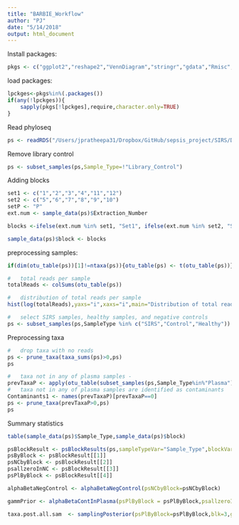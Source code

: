```yaml
---
title: "BARBIE_Workflow"
author: "PJ"
date: "5/14/2018"
output: html_document
---
```


Install packages: 
```r
pkgs <- c("ggplot2","reshape2","VennDiagram","stringr","gdata","Rmisc","corrplot","dplyr","coin","tidyr","xtable","grid","phyloseq","DESeq2","preprocessCore","HDInterval","gridExtra","gtable","BiocParallel","doParallel","parallel","pracma")
```

load packages:
```r
lpckges<-pkgs%in%(.packages())
if(any(!lpckges)){
    sapply(pkgs[!lpckges],require,character.only=TRUE)
}
```

Read phyloseq 
```r
ps <- readRDS("/Users/jpratheepa31/Dropbox/GitHub/sepsis_project/SIRS/Data/ps_sirs_updated_apr_20_2018.rds")
```

Remove library control
```r
ps <- subset_samples(ps,Sample_Type=!"Library_Control")
```

Adding blocks
```r
set1 <- c("1","2","3","4","11","12")
set2 <- c("5","6","7","8","9","10")
setP <- "P"
ext.num <- sample_data(ps)$Extraction_Number

blocks <-ifelse(ext.num %in% set1, "Set1", ifelse(ext.num %in% set2, "Set2", "SetP"))

sample_data(ps)$block <- blocks
```

preprocessing samples:
```r
if(dim(otu_table(ps))[1]!=ntaxa(ps)){otu_table(ps) <- t(otu_table(ps))}

#   total reads per sample
totalReads <- colSums(otu_table(ps))

#   distribution of total reads per sample
hist(log(totalReads),yaxs="i",xaxs="i",main="Distribution of total reads per sample",breaks=50)

#   select SIRS samples, healthy samples, and negative controls 
ps <- subset_samples(ps,SampleType %in% c("SIRS","Control","Healthy"))
```


Preprocessing taxa 
```r
#   drop taxa with no reads
ps <- prune_taxa(taxa_sums(ps)>0,ps)
ps

#   taxa not in any of plasma samples - 
prevTaxaP <- apply(otu_table(subset_samples(ps,Sample_Type%in%"Plasma")),1,function(x){sum(x>0)})
#   taxa not in any of plasma samples are identified as contaminants
Contaminants1 <- names(prevTaxaP)[prevTaxaP==0]
ps <- prune_taxa(prevTaxaP>0,ps)
ps
```



Summary statistics
```r
table(sample_data(ps)$Sample_Type,sample_data(ps)$block)
```




```r
psBlockResult <- psBlockResults(ps,sampleTypeVar="Sample_Type",blockVar="block")
psByBlock <- psBlockResult[[1]]
psNCbyBlock <- psBlockResult[[2]]
psallzeroInNC <- psBlockResult[[3]]
psPlByBlock <- psBlockResult[[4]]
```


```r
alphaBetaNegControl <- alphaBetaNegControl(psNCbyBlock=psNCbyBlock)
```


```r
gammPrior <- alphaBetaContInPlasma(psPlByBlock = psPlByBlock,psallzeroInNC=psallzeroInNC,blk = 3,alphaBetaNegControl=alphaBetaNegControl)
```

```r
taxa.post.all.sam  <- samplingPosterior(psPlByBlock=psPlByBlock,blk=3,gammPrior=gammPrior,iter=10)
```

